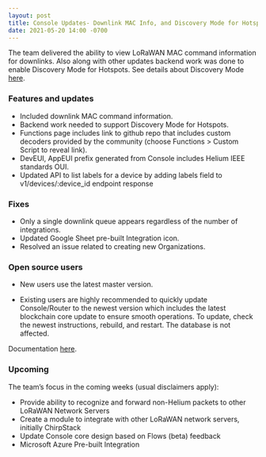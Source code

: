 ```yaml
---
layout: post
title: Console Updates- Downlink MAC Info, and Discovery Mode for Hotspots
date: 2021-05-20 14:00 -0700
---
```


The team delivered the ability to view LoRaWAN MAC command information for downlinks. Also along
with other updates backend work was done to enable Discovery Mode for Hotspots. See details about
Discovery Mode [here](https://engineering.helium.com/2021/05/18/app-version-320.html).

<!--truncate-->

### Features and updates

- Included downlink MAC command information.
- Backend work needed to support Discovery Mode for Hotspots.
- Functions page includes link to github repo that includes custom decoders provided by the
  community (choose Functions > Custom Script to reveal link).
- DevEUI, AppEUI prefix generated from Console includes Helium IEEE standards OUI.
- Updated API to list labels for a device by adding labels field to v1/devices/:device_id endpoint
  response

### Fixes

- Only a single downlink queue appears regardless of the number of integrations.
- Updated Google Sheet pre-built Integration icon.
- Resolved an issue related to creating new Organizations.

### Open source users

- New users use the latest master version.

- Existing users are highly recommended to quickly update Console/Router to the newest version which
  includes the latest blockchain core update to ensure smooth operations. To update, check the
  newest instructions, rebuild, and restart. The database is not affected.

Documentation [here](https://docs.helium.com/use-the-network/run-console/#console-setup).

### Upcoming

The team’s focus in the coming weeks (usual disclaimers apply):

- Provide ability to recognize and forward non-Helium packets to other LoRaWAN Network Servers
- Create a module to integrate with other LoRaWAN network servers, initially ChirpStack
- Update Console core design based on Flows (beta) feedback
- Microsoft Azure Pre-built Integration
